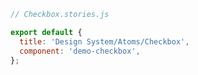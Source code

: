 ```js
// Checkbox.stories.js

export default {
  title: 'Design System/Atoms/Checkbox',
  component: 'demo-checkbox',
};
```
